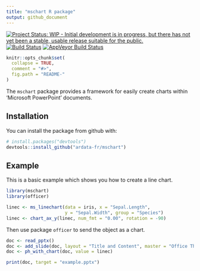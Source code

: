```yaml
---
title: "mschart R package"
output: github_document
---
```


<!-- README.md is generated from README.Rmd. Please edit that file -->
[![Project Status: WIP - Initial development is in progress, but there has not yet been a stable, usable release suitable for the public.](http://www.repostatus.org/badges/latest/wip.svg)](http://www.repostatus.org/#wip)
[![Build Status](https://travis-ci.org/ardata-fr/mschart.svg?branch=master)](https://travis-ci.org/ardata-fr/mschart)
[![AppVeyor Build Status](https://ci.appveyor.com/api/projects/status/github/ardata-fr/mschart?branch=master&svg=true)](https://ci.appveyor.com/project/ardata-fr/mschart)

```r
knitr::opts_chunk$set(
  collapse = TRUE,
  comment = "#>",
  fig.path = "README-"
)
```

The `mschart` package provides a framework for easily create charts within 'Microsoft PowerPoint' documents.


## Installation

You can install the package from github with:

```r
# install.packages("devtools")
devtools::install_github("ardata-fr/mschart")
```

## Example

This is a basic example which shows you how to create a line chart.

```r
library(mschart)
library(officer)

linec <- ms_linechart(data = iris, x = "Sepal.Length",
                      y = "Sepal.Width", group = "Species")
linec <- chart_ax_y(linec, num_fmt = "0.00", rotation = -90)
```

Then use package `officer` to send the object as a chart.

```r
doc <- read_pptx()
doc <- add_slide(doc, layout = "Title and Content", master = "Office Theme")
doc <- ph_with_chart(doc, value = linec)

print(doc, target = "example.pptx")
```

